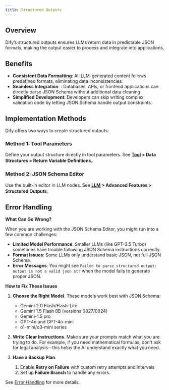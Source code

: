 ```yaml
---
title: Structured Outputs
---
```


## Overview

Dify’s structured outputs ensures LLMs return data in predictable JSON formats, making the output easier to process and integrate into applications.

## Benefits

- **Consistent Data Formatting**: All LLM-generated content follows predefined formats, eliminating data inconsistencies.
- **Seamless Integration**: : Databases, APIs, or frontend applications can directly parse JSON Schema without additional data cleaning.
- **Simplified Development**: Developers can skip writing complex validation code by letting JSON Schema handle output constraints.

## Implementation Methods

Dify offers two ways to create structured outputs:

### Method 1: Tool Parameters

Define your output structure directly in tool parameters. See **[Tool](https://docs.dify.ai/plugins/schema-definition/tool) > Data Structures > Return Variable Definitions**。

### Method 2: JSON Schema Editor

Use the built-in editor in LLM nodes. See **[LLM](https://docs.dify.ai/guides/workflow/node/llm) > Advanced Features > Structured Outputs**。

## Error Handling

**What Can Go Wrong?**

When you are working with the JSON Schema Editor, you might run into a few common challenges:

- **Limited Model Performance**: Smaller LLMs (like GPT-3.5 Turbo) sometimes have trouble following JSON Schema instructions correctly.
- **Format Issues**: Some LLMs only understand basic JSON, not full JSON Schema.
- **Error Messages**: You might see `Failed to parse structured output: output is not a valid json str` when the model fails to generate proper JSON.

**How to Fix These Issues**

1.  **Choose the Right Model**. These models work best with JSON Schema:
    - Gemini 2.0 Flash/Flash-Lite
    - Gemini 1.5 Flash 8B (versions 0827/0924)
    - Gemini-1.5 pro
    - GPT-4o and GPT-4o-mini
    - o1-mini/o3-mini series

2.  **Write Clear Instructions**. Make sure your prompts match what you are trying to do. For example, if you need mathematical formulas, don’t ask for legal analysis—this helps the AI understand exactly what you need.

3.  **Have a Backup Plan**.
    1. Enable **Retry on Failure** with custom retry attempts and intervals
    2. Set up **Failure Branch** to handle any errors.

See [Error Handling](https://docs.dify.ai/guides/workflow/error-handling) for more details.
